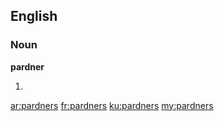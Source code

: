 ==English==

===Noun===
'''pardner'''

# {{plural of|[[pardner]]}}

[[ar:pardners]]
[[fr:pardners]]
[[ku:pardners]]
[[my:pardners]]